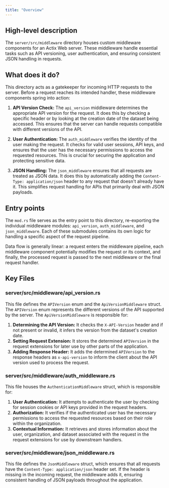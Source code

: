 ```yaml
---
title: "Overview"
---
```


## High-level description
The `server/src/middleware` directory houses custom middleware components for an Actix Web server. These middleware handle essential tasks such as API versioning, user authentication, and ensuring consistent JSON handling in requests.

## What does it do?
This directory acts as a gatekeeper for incoming HTTP requests to the server. Before a request reaches its intended handler, these middleware components spring into action:

1. **API Version Check:** The `api_version` middleware determines the appropriate API version for the request. It does this by checking a specific header or by looking at the creation date of the dataset being accessed. This ensures that the server can handle requests compatible with different versions of the API.

2. **User Authentication:** The `auth_middleware` verifies the identity of the user making the request. It checks for valid user sessions, API keys, and ensures that the user has the necessary permissions to access the requested resources. This is crucial for securing the application and protecting sensitive data.

3. **JSON Handling:** The `json_middleware` ensures that all requests are treated as JSON data. It does this by automatically adding the `Content-Type: application/json` header to any request that doesn't already have it. This simplifies request handling for APIs that primarily deal with JSON payloads.

## Entry points
The `mod.rs` file serves as the entry point to this directory, re-exporting the individual middleware modules: `api_version`, `auth_middleware`, and `json_middleware`. Each of these submodules contains its own logic for handling a specific aspect of the request pipeline.

Data flow is generally linear: a request enters the middleware pipeline, each middleware component potentially modifies the request or its context, and finally, the processed request is passed to the next middleware or the final request handler.

## Key Files
### server/src/middleware/api_version.rs
This file defines the `APIVersion` enum and the `ApiVersionMiddleware` struct. The `APIVersion` enum represents the different versions of the API supported by the server. The `ApiVersionMiddleware` is responsible for:

1. **Determining the API Version:** It checks the `X-API-Version` header and if not present or invalid, it infers the version from the dataset's creation date.
2. **Setting Request Extension:** It stores the determined `APIVersion` in the request extensions for later use by other parts of the application.
3. **Adding Response Header:** It adds the determined `APIVersion` to the response headers as `x-api-version` to inform the client about the API version used to process the request.

### server/src/middleware/auth_middleware.rs
This file houses the `AuthenticationMiddleware` struct, which is responsible for:

1. **User Authentication:** It attempts to authenticate the user by checking for session cookies or API keys provided in the request headers.
2. **Authorization:** It verifies if the authenticated user has the necessary permissions to access the requested resources based on their role within the organization.
3. **Contextual Information:** It retrieves and stores information about the user, organization, and dataset associated with the request in the request extensions for use by downstream handlers.

### server/src/middleware/json_middleware.rs
This file defines the `JsonMiddleware` struct, which ensures that all requests have the `Content-Type: application/json` header set. If the header is missing in the incoming request, the middleware adds it, ensuring consistent handling of JSON payloads throughout the application.
